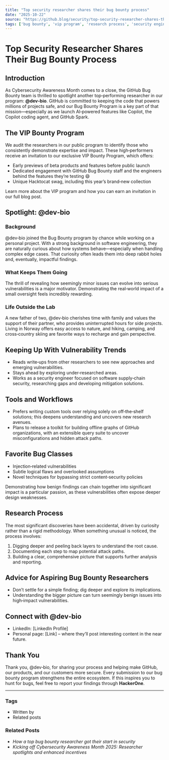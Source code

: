 ```yaml
---
title: "Top security researcher shares their bug bounty process"
date: "2025-10-22"
source: "https://github.blog/security/top-security-researcher-shares-their-bug-bounty-process/"
tags: ['bug bounty', 'vip program', 'research process', 'security engineer', 'vulnerability trends', 'custom tools']
---
```


# Top Security Researcher Shares Their Bug Bounty Process

## Introduction

As Cybersecurity Awareness Month comes to a close, the GitHub Bug Bounty team is thrilled to spotlight another top‑performing researcher in our program: **@dev‑bio**. GitHub is committed to keeping the code that powers millions of projects safe, and our Bug Bounty Program is a key part of that mission—especially as we launch AI‑powered features like Copilot, the Copilot coding agent, and GitHub Spark.

## The VIP Bounty Program

We audit the researchers in our public program to identify those who consistently demonstrate expertise and impact. These high‑performers receive an invitation to our exclusive VIP Bounty Program, which offers:

- Early previews of beta products and features before public launch  
- Dedicated engagement with GitHub Bug Bounty staff and the engineers behind the features they’re testing 😄  
- Unique Hacktocat swag, including this year’s brand‑new collection  

Learn more about the VIP program and how you can earn an invitation in our full blog post.

## Spotlight: @dev‑bio

### Background

@dev‑bio joined the Bug Bounty program by chance while working on a personal project. With a strong background in software engineering, they are naturally curious about how systems behave—especially when handling complex edge cases. That curiosity often leads them into deep rabbit holes and, eventually, impactful findings.

### What Keeps Them Going

The thrill of revealing how seemingly minor issues can evolve into serious vulnerabilities is a major motivator. Demonstrating the real‑world impact of a small oversight feels incredibly rewarding.

### Life Outside the Lab

A new father of two, @dev‑bio cherishes time with family and values the support of their partner, who provides uninterrupted hours for side projects. Living in Norway offers easy access to nature, and hiking, camping, and cross‑country skiing are favorite ways to recharge and gain perspective.

## Keeping Up With Vulnerability Trends

- Reads write‑ups from other researchers to see new approaches and emerging vulnerabilities.  
- Stays ahead by exploring under‑researched areas.  
- Works as a security engineer focused on software supply‑chain security, researching gaps and developing mitigation solutions.

## Tools and Workflows

- Prefers writing custom tools over relying solely on off‑the‑shelf solutions; this deepens understanding and uncovers new research avenues.  
- Plans to release a toolkit for building offline graphs of GitHub organizations, with an extensible query suite to uncover misconfigurations and hidden attack paths.

## Favorite Bug Classes

- Injection‑related vulnerabilities  
- Subtle logical flaws and overlooked assumptions  
- Novel techniques for bypassing strict content‑security policies  

Demonstrating how benign findings can chain together into significant impact is a particular passion, as these vulnerabilities often expose deeper design weaknesses.

## Research Process

The most significant discoveries have been accidental, driven by curiosity rather than a rigid methodology. When something unusual is noticed, the process involves:

1. Digging deeper and peeling back layers to understand the root cause.  
2. Documenting each step to map potential attack paths.  
3. Building a clear, comprehensive picture that supports further analysis and reporting.

## Advice for Aspiring Bug Bounty Researchers

- Don’t settle for a simple finding; dig deeper and explore its implications.  
- Understanding the bigger picture can turn seemingly benign issues into high‑impact vulnerabilities.

## Connect with @dev‑bio

- LinkedIn: [LinkedIn Profile]  
- Personal page: [Link] – where they’ll post interesting content in the near future.

## Thank You

Thank you, @dev‑bio, for sharing your process and helping make GitHub, our products, and our customers more secure. Every submission to our bug bounty program strengthens the entire ecosystem. If this inspires you to hunt for bugs, feel free to report your findings through **HackerOne**.

---

### Tags

- Written by
- Related posts

### Related Posts

- *How a top bug bounty researcher got their start in security*  
- *Kicking off Cybersecurity Awareness Month 2025: Researcher spotlights and enhanced incentives*
